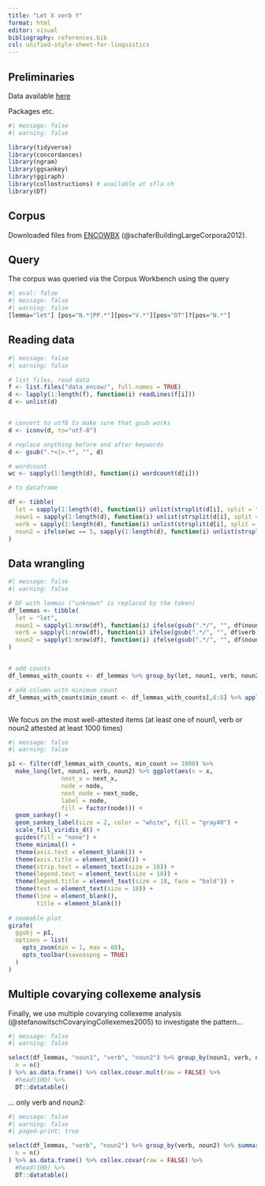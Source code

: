 ```yaml
---
title: "Let X verb Y"
format: html
editor: visual
bibliography: references.bib
csl: unified-style-sheet-for-linguistics
---
```


## Preliminaries

Data available [here](https://github.com/hartmast/let_noun1_verb_noun2)

Packages etc.

```r
#| message: false
#| warning: false

library(tidyverse)
library(concordances)
library(ngram)
library(ggsankey)
library(ggiraph)
library(collostructions) # available at sfla.ch
library(DT)
```

## Corpus

Downloaded files from [ENCOWBX](https://web.archive.org/web/20210924132944/https://corporafromtheweb.org/encow16/) (@schaferBuildingLargeCorpora2012).

## Query

The corpus was queried via the Corpus Workbench using the query

```r
#| eval: false
#| message: false
#| warning: false
[lemma="let"] [pos="N.*|PP.*"][pos="V.*"][pos="DT"]?[pos="N.*"]
```

## Reading data

```r
#| message: false
#| warning: false

# list files, read data
f <- list.files("data_encow/", full.names = TRUE)
d <- lapply(1:length(f), function(i) readLines(f[i]))
d <- unlist(d)


# convert to utf8 to make sure that gsub works
d <- iconv(d, to="utf-8")

# replace anything before and after keywords
d <- gsub(".*<|>.*", "", d)

# wordcount
wc <- sapply(1:length(d), function(i) wordcount(d[i]))

# to dataframe

df <- tibble(
  let = sapply(1:length(d), function(i) unlist(strsplit(d[i], split = " "))[1]),
  noun1 = sapply(1:length(d), function(i) unlist(strsplit(d[i], split = " "))[2]),
  verb = sapply(1:length(d), function(i) unlist(strsplit(d[i], split = " "))[3]),
  noun2 = ifelse(wc == 5, sapply(1:length(d), function(i) unlist(strsplit(d[i], split = " "))[5]), sapply(1:length(d), function(i) unlist(strsplit(d[i], split = " "))[4]))
)


```

## Data wrangling

```r
#| message: false
#| warning: false

# DF with lemmas ("unknown" is replaced by the token)
df_lemmas <- tibble(
  let = "let",
  noun1 = sapply(1:nrow(df), function(i) ifelse(gsub(".*/", "", df$noun1[i]) == "(unknown)", gsub("/.*", "", df$noun1[i]), gsub(".*/", "", df$noun1[i]))),
  verb = sapply(1:nrow(df), function(i) ifelse(gsub(".*/", "", df$verb[i]) == "(unknown)", gsub("/.*", "", df$verb[i]), gsub(".*/", "", df$verb[i]))),
  noun2 = sapply(1:nrow(df), function(i) ifelse(gsub(".*/", "", df$noun2[i]) == "(unknown)", gsub("/.*", "", df$noun2[i]), gsub(".*/", "", df$noun2[i])))
)


# add counts
df_lemmas_with_counts <- df_lemmas %>% group_by(let, noun1, verb, noun2) %>% mutate(count = n()) %>% ungroup() %>% group_by(noun1) %>% mutate(noun1_count = n()) %>% ungroup() %>% group_by(verb) %>% mutate(verb_count = n()) %>% ungroup() %>% group_by(noun2) %>% mutate(noun_count = n()) %>% ungroup()

# add column with minimum count
df_lemmas_with_counts$min_count <- df_lemmas_with_counts[,6:8] %>% apply(., 1, min)



```

We focus on the most well-attested items (at least one of noun1, verb or noun2 attested at least 1000 times)

```r
#| message: false
#| warning: false

p1 <- filter(df_lemmas_with_counts, min_count >= 1000) %>%
  make_long(let, noun1, verb, noun2) %>% ggplot(aes(x = x, 
               next_x = next_x, 
               node = node, 
               next_node = next_node,
               label = node,
               fill = factor(node))) +
  geom_sankey() +
  geom_sankey_label(size = 2, color = "white", fill = "gray40") +
  scale_fill_viridis_d() +
  guides(fill = "none") +
  theme_minimal() +
  theme(axis.text = element_blank()) +
  theme(axis.title = element_blank()) +
  theme(strip.text = element_text(size = 18)) +
  theme(legend.text = element_text(size = 18)) +
  theme(legend.title = element_text(size = 18, face = "bold")) +
  theme(text = element_text(size = 18)) +
  theme(line = element_blank(),
        title = element_blank())
  
# zoomable plot
girafe(
  ggobj = p1,
  options = list(
    opts_zoom(min = 1, max = 60),
    opts_toolbar(saveaspng = TRUE)
  )
)


```

## Multiple covarying collexeme analysis

Finally, we use multiple covarying collexeme analysis (@stefanowitschCovaryingCollexemes2005) to investigate the pattern...

```r
#| message: false
#| warning: false

select(df_lemmas, "noun1", "verb", "noun2") %>% group_by(noun1, verb, noun2) %>% summarise(
  n = n()
) %>% as.data.frame() %>% collex.covar.mult(raw = FALSE) %>% 
  #head(100) %>% 
  DT::datatable()

```

... only verb and noun2:

```r
#| message: false
#| warning: false
#| paged-print: true

select(df_lemmas, "verb", "noun2") %>% group_by(verb, noun2) %>% summarise(
  n = n()
) %>% as.data.frame() %>% collex.covar(raw = FALSE) %>% 
  #head(100) %>% 
  DT::datatable()

```
